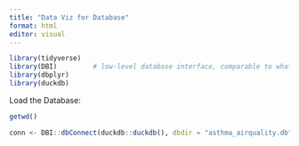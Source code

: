 ```yaml
---
title: "Data Viz for Database"
format: html
editor: visual
---
```


```r
library(tidyverse)
library(DBI)         # low-level database interface, comparable to what we saw in Python
library(dbplyr)
library(duckdb)   
```

Load the Database:

```r
getwd()

conn <- DBI::dbConnect(duckdb::duckdb(), dbdir = "asthma_airquality.db")  # adapt the path as needed
```


